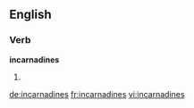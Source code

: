 ==English==

===Verb===
'''incarnadines'''

# {{third-person singular of|[[incarnadine]]}}

[[de:incarnadines]]
[[fr:incarnadines]]
[[vi:incarnadines]]